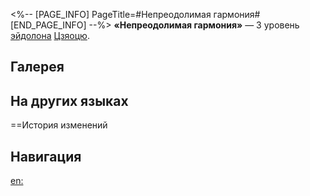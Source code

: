 <%-- [PAGE_INFO]
PageTitle=#Непреодолимая гармония#
[END_PAGE_INFO] --%>
{{Эйдолон Инфобокс
|Название         = Непреодолимая гармония
|Изображение      = Эйдолон Непреодолимая гармония.png
|Персонаж         = Цзяоцю
|Уровень          = 3
|Длительность     = 
|Описание         = Уровень навыка повышается на 2, максимальный уровень - 15. Уровень базовой атаки повышается на 1, максимальный уровень - 10.
|Свойство1        = 
|Масштабирование1 = 
}}
'''«Непреодолимая гармония»''' — 3 уровень [[эйдолон]]а [[Цзяоцю]].

==Галерея==
{{Галерея|position=left|captionalign=center
|Персонаж Цзяоцю Эйдолон 3.png|Осколок Эйдолона
}}

==На других языках==
{{На других языках
|en   = Flavored Euphony Reigns Supreme
|zhs  = 和合之妙，敌不及拒
|zht  = 和合之妙，敵不及拒
|ja   = {{Rubi|和合|わごう}}の{{Rubi|神髄|しんずい}}
|ko   = 거부할 수 없는 향료의 배합
|es   = Armonía de sabor irresistible
|fr   = Art de l'équilibre
|ru   = Непреодолимая гармония
|th   = Flavored Euphony Reigns Supreme
|vi   = Hòa Hợp Diệu Kỳ, Địch Bất Khả Kháng
|de   = Unaufhaltsame Harmonie des Geschmacks
|id   = Flavored Euphony Reigns Supreme
|pt   = Eufonia Saborosa Reina Soberana
}}

==История изменений
{{История изменений|3.5}}

==Навигация==
{{Навык Навбокс|Цзяоцю}}

[[en:]]